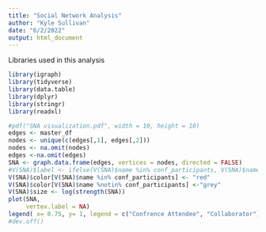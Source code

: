 ---
title: "Social Network Analysis"
author: "Kyle Sullivan"
date: "6/2/2022"
output: html_document
---
Libraries used in this analysis
```{r}
library(igraph)
library(tidyverse)
library(data.table)
library(dplyr)
library(stringr)
library(readxl)
```


```{r}
#pdf("SNA visualization.pdf", width = 10, height = 10)
edges <- master_df
nodes <- unique(c(edges[,1], edges[,2]))
nodes <- na.omit(nodes)
edges <-na.omit(edges)
SNA <- graph.data.frame(edges, vertices = nodes, directed = FALSE)
#V(SNA)$label <- ifelse(V(SNA)$name %in% conf_participants, V(SNA)$name, NA)
V(SNA)$color[V(SNA)$name %in% conf_participants] <- "red"
V(SNA)$color[V(SNA)$name %notin% conf_participants] <-"grey"
V(SNA)$size <- log(strength(SNA))
plot(SNA,
     vertex.label = NA)
legend( x= 0.75, y= 1, legend = c("Confrence Attendee", "Collaborator"), pch=21, pt.bg = c("red", "grey"), pt.cex=2, bty="n")
#dev.off()
```































